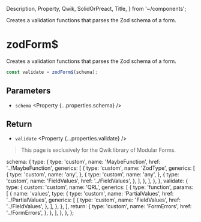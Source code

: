   Description,
  Property,
  Qwik,
  SolidOrPreact,
  Title,
} from '~/components';

<Title>zodForm$</Title>
<Description>
  Creates a validation functions that parses the Zod schema of a form.
</Description>

# zodForm$

<Qwik block>

Creates a validation functions that parses the Zod schema of a form.

```ts
const validate = zodForm$(schema);
```

## Parameters

- `schema` <Property {...properties.schema} />

## Return

- `validate` <Property {...properties.validate} />

</Qwik>

<SolidOrPreact block>

<HttpStatusCode code={404} />

> This page is exclusively for the Qwik library of Modular Forms.

</SolidOrPreact>

  schema: {
    type: {
      type: 'custom',
      name: 'MaybeFunction',
      href: '../MaybeFunction',
      generics: [
        {
          type: 'custom',
          name: 'ZodType',
          generics: [
            {
              type: 'custom',
              name: 'any',
            },
            {
              type: 'custom',
              name: 'any',
            },
            {
              type: 'custom',
              name: 'FieldValues',
              href: '../FieldValues',
            },
          ],
        },
      ],
    },
  },
  validate: {
    type: {
      custom: 'custom',
      name: 'QRL',
      generics: [
        {
          type: 'function',
          params: [
            {
              name: 'values',
              type: {
                type: 'custom',
                name: 'PartialValues',
                href: '../PartialValues',
                generics: [
                  {
                    type: 'custom',
                    name: 'FieldValues',
                    href: '../FieldValues',
                  },
                ],
              },
            },
          ],
          return: {
            type: 'custom',
            name: 'FormErrors',
            href: '../FormErrors',
          },
        },
      ],
    },
  },
};
